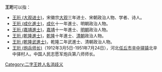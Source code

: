 '''王珩'''可以指：
* [[王珩_(大观进士)|王珩 (大观进士)]]，宋徽宗[[大观|大观]]三年进士、宋朝政治人物、学者、诗人。
* [[王珩_(成化進士)|王珩 (成化進士)]]，[[成化|成化]]十一年進士、明朝政治人物。
* [[王珩_(嘉靖進士)|王珩 (嘉靖進士)]]，[[嘉靖|嘉靖]]十一年進士、[[明朝|明朝]]政治人物。
* [[王珩_(乾隆進士)|王珩 (乾隆進士)]]，[[乾隆|乾隆]]十年進士、[[清朝|清朝]]政治人物。
* [[王珩_(乾隆武進士)|王珩 (乾隆武進士)]]，乾隆二年武進士、清朝政治人物。
* [[王珩_(炮兵师长)|王珩 (炮兵师长)]]（1912年3月5日-1951年7月24日），河北[[任丘市|任丘市]][[辛中驿镇|辛中驿镇]]北辛中驿村人。中国人民志愿军炮兵第八师师长。
{{disambig}}

[[Category:二字王姓人名消歧义|Category:二字王姓人名消歧义]]